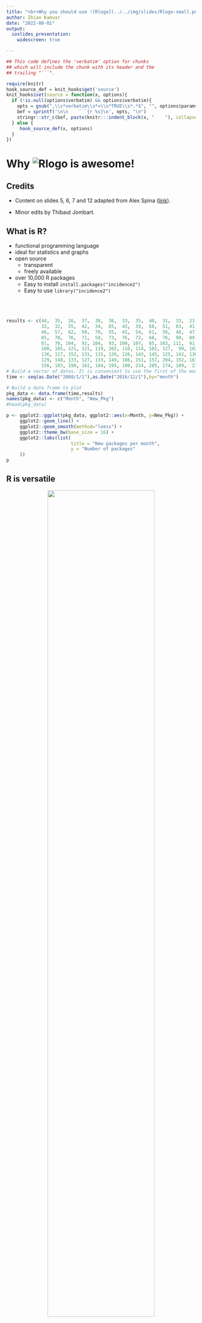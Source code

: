 ```yaml
---
title: "<br>Why you should use ![Rlogo](../../img/slides/Rlogo-small.png)<br><br>"
author: Zhian Kamvar
date: "2022-08-01"
output:
  ioslides_presentation:
    widescreen: true

---
```




```r
## This code defines the 'verbatim' option for chunks
## which will include the chunk with its header and the
## trailing "```".

require(knitr)
hook_source_def = knit_hooks$get('source')
knit_hooks$set(source = function(x, options){
  if (!is.null(options$verbatim) && options$verbatim){
    opts = gsub(",\\s*verbatim\\s*=\\s*TRUE\\s*.*$", "", options$params.src)
    bef = sprintf('\n\n    ```{r %s}\n', opts, "\n")
    stringr::str_c(bef, paste(knitr:::indent_block(x, "    "), collapse = '\n'), "\n    ```\n")
  } else {
     hook_source_def(x, options)
  }
})
```


# Why ![Rlogo](../../img/slides/Rlogo-small.png) is awesome!


## Credits

- Content on slides 5, 6, 7 and 12 adapted from Alex Spina ([link](https://appliedepi.github.io/emory_training/presentation/slides_workflow.html#6)).

- Minor edits by Thibaut Jombart.


## What is R? {.columns-2}

 - functional programming language
 - ideal for statistics and graphs
 - open source
   - transparent
   - freely available
 - over 10,000 R packages
   - Easy to install `install.packages("incidence2")`
   - Easy to use `library("incidence2")`
<br>
<br>
<br>
<br>

```r
results <- c(44,  35,  26,  37,  38,  36,  33,  35,  40,  31,  33,  23,  
             32,  32,  55,  42,  34,  65,  43,  39,  68,  51,  63,  41,
             46,  57,  62,  50,  70,  55,  41,  54,  61,  56,  48,  47,  
             85,  70,  76,  71,  58,  73,  76,  72,  68,  76,  98,  89,  
             81,  70, 104,  92, 104,  93, 109, 107,  85, 103, 111,  91, 
             108, 105, 121, 121, 119, 102, 110, 114, 102, 127,  99, 102, 
             136, 117, 152, 131, 131, 126, 126, 143, 145, 125, 142, 130, 
             129, 148, 133, 127, 133, 149, 186, 151, 157, 204, 152, 163,
             156, 183, 190, 161, 184, 195, 190, 214, 205, 174, 189,  217)
# Build a vector of dates. It is convenient to use the first of the month
time <- seq(as.Date("2008/1/1"),as.Date("2016/12/1"),by="month")

# Build a data frame to plot
pkg_data <- data.frame(time,results)
names(pkg_data) <- c("Month", "New_Pkg")
#head(pkg_data)

p <- ggplot2::ggplot(pkg_data, ggplot2::aes(x=Month, y=New_Pkg)) +
     ggplot2::geom_line() +
     ggplot2::geom_smooth(method="loess") +
     ggplot2::theme_bw(base_size = 16) + 
     ggplot2::labs(list(
                        title = "New packages per month",
                        y = "Number of packages"
     ))
p
```

## R is versatile 

<center>
<img src="../../img/slides/r-food-chain.jpg" width="75%">
</center>


## R has many large and vibrant user communities

<center>
<img src="../../img/slides/r-communities.jpg" width="100%">
</center>

---------------

<center>
<img src="../../img/slides/r-gephi-graph.PNG" width="50%">
</center>
source: https://www.r-bloggers.com/social-network-analysis-using-r-and-gephis/

---------------

<center>
<img src="../../img/slides/accidental-art.jpg" width="75%">
</center>
source: https://accidental-art.tumblr.com/

---------------

<center>
<img src="../../img/slides/heart-mend.jpg" width="50%">
</center>
source: https://twitter.com/ZKamvar/status/800487683923415040

---------------

<center>
<img src="../../img/slides/swiss-map.png" width="70%">
</center>

source: https://timogrossenbacher.ch/2016/12/beautiful-thematic-maps-with-ggplot2-only/

---------------

<center>
<img src="../../img/slides/metacoder-microbiome.png" width="50%">
</center>

source: Foster *et al.* 2017 https://doi.org/10.1371/journal.pcbi.1005404


## R can automate analyses

<center>
<img src="../../img/slides/automation-win.png" width="65%">
<center>
source: http://blog.yhat.com/posts/R-for-excel-users.html

## Interactive analyses and automated reports

<center>
<img src="https://paula-moraga.github.io/img/imagespaula/animation.gif" width="100%">
</center>

source: https://paula-moraga.github.io/software/

# Great! How do I use it?


<!-- 

## What is reproducibility in science?

<center>
<img src="../../img/slides/printing-press.jpg" width="60%">
</center>
<br>

> - ability to reproduce results by a peer
> - requires <font color="#99004d">data</font>, <font color="#99004d">methods</font>, and <font color="#99004d">procedures</font>
> - increasingly, science is supposed to be reproducible






## Why does it not happen, in practice?

  Some opinions on whether reproducibility is needed:
  
> - *Ideally, yes but we don't have time for this.*
> - *If it gets published, yes.*
> - *If it gets published, yes; unless it is in PLoS One...*
> - *No need: I work on my own.*
> - *For others to copy us? You crazy?!*
> - *No way! We rigged the data, the method does not work, and we ran the analyses in Excel.*





## Main obstacles to reproducibility {.columns-2}

<center><img src="../../img/slides/wecandoit.jpg" width="65%"></center>

> - lack of time: ultimately, reproducibility is faster
> - fear of plagiarism: low risks in practice
> - internal work, no need to share: almost never true
<br>
> - one good reason: <font color="#99004d">lack of tools to facilitate reproducibility</font>





## You never work alone

<center>
<img src="../../img/slides/looper.jpg" width="85%">
<br>

Be nice to your future selves!

</center>





## Two aspects of reproducibility using <img src="../../img/slides/Rlogo-small.png" width="50px">


<center>
<img src="../../img/slides/2pills.jpg" width="85%">
</center>

<br>

> - implementing methods as <img src="../../img/slides/Rlogo-small.png" width="30px"> packages
> - making <font color="#99004d">transparent</font> and <font color="#99004d">reproducible</font> analyses





# <img src="../../img/slides/Rlogo.png" width="50px">eproducibility in practice

## Literate programming

<center>
<img src="../../img/slides/knuth.jpg" width="55%">
</center>

> *Let us change our traditional attitude to the construction of programs: instead
of imagining that our main task is to instruct a computer what to do, let us
concentrate rather on <font color="#99004d">explaining to humans what we want
the computer to do</font>.* </center> (Donald E. Knuth, Literate Programming,
1984)




## A data-centred approach to programming

<center>
<img src="../../img/slides/literate-prog.png" width="85%">
</center>




## Literate programming in <img src="../../img/slides/Rlogo.png" width="50px">

Current workflows use the following equation: 

**markdown** (`.md`)   +   <img src="../../img/slides/Rlogo.png" width="40px"> = 
<font color="#99004d"> **Rmarkdown** </font> (`.Rmd`)

<br><br>Example:<br>
`knitr::knit2html("foo.Rmd")`  $\rightarrow$  `foo.html`<br>
`rmarkdown::render("foo.Rmd")`  $\rightarrow$  `foo.pdf`<br>
`rmarkdown::render("foo.Rmd")`  $\rightarrow$  `foo.doc`<br>
`...`





## **Rmarkdown**: <img src="../../img/slides/Rlogo.png" width="50px"> chunks in markdown {.smaller}

```r
a <- rnorm(1000)
hist(a, col = terrain.colors(15), border = "white", main = "Normal distribution")
```

results in:
```r
set.seed(1)
a <- rnorm(1000)
hist(a, col = terrain.colors(15), border = "white", main = "Normal distribution")
```




## Formatting outputs

```r
[some R code here]
```

where `...` are options for processing and formatting, e.g:

- `eval` (`TRUE`/`FALSE`): evaluate code?
- `echo` (`TRUE`/`FALSE`): show code input?
- `results` (`"markup"/"hide"/"asis"`): show/format code output
- `message/warning/error`: show messages, warnings, errors?
- `cache` (`TRUE`/`FALSE`): cache analyses?
<br>

See [http://yihui.name/knitr/options](http://yihui.name/knitr/options) for details on all options.




## One format, several outputs

**`rmarkdown`** can generate different types of documents:

- standardised reports (`html`, `pdf`) 
- journal articles. using the `rticles` package (`.pdf`)
- Tufte handouts (`.pdf`)
- word documents (`.doc`)
- slides for presentations (`html`, `pdf`)
- ...

See: [http://rmarkdown.rstudio.com/gallery.html](http://rmarkdown.rstudio.com/gallery.html).




## **`rmarkdown`**: toy example 1/2 {.smaller}

Let us consider the file \texttt{foo.Rmd}:
<pre><code>
---
title: "A toy example of rmarkdown"
author: "John Snow"
date: "`r Sys.Date()`"
output: html_document
---

This is some nice R code:
</pre></code>

```r
set.seed(1)
x <- rnorm(100)
x[1:6]
hist(x, col = "grey", border = "white")
```




## **`rmarkdown`**: toy example 1/2 {.smaller}

```r
rmarkdown::render("foo.Rmd")
```

<center>
<img src="../../img/slides/rmarkdown-toy.png" width="70%">
</center>






# Good practices

## **`rmarkdown`** is just the beginning {.columns-2}

<center>
<img src="../../img/slides/tablets.png" width="90%">
</center>

<br>

> - alter your original data

> - have a messy project

> - write non-portable code

> - write horrible code

> - lose work permanently




## How to treat your original data

<center>
<img src="../../img/slides/gold.jpg" width="50%">
</center>

> - **do not touch your original data**
> - save it as <font color="#99004d">read-only</font>
> - <font color="#99004d">make copies</font> - you can play with these
> - <font color="#99004d">track the changes</font> made to the original data




## How to avoid messy projects

<center>
<img src="../../img/slides/messy-office.jpg" width="50%">
</center>

> - **1 project = 1 folder**
> - subfolders for: data, analyses, figures, manuscripts, ...
> - document the project using a `README` file
> - use the Rstudio projects (if you use Rstudio)




## How to write portable code?

<center>
<img src="../../img/slides/communication.png" width="50%">
</center>

> - avoid absolute paths e.g.:<br>
`my_file <- "C:\project1\data\data.csv"`<br>
> - use the package <font color="#99004d">`here`</font> for portable paths e.g.:<br>
`my_file <- here("data/data.csv")`
> - avoid special characters and spaces in all names e.g.:<br> `éèçêäÏ*%~!?&`
> - assume case sensitivity: <br>`FooBar` $\neq$ `foobar` $\neq$ `FOOBAR`





## How to write better code?

<center>
<img src="../../img/slides/readable.jpg" width="50%">
</center>

> - name things explicitly
    
> - settle for one <font color="#99004d">naming convention</font>; `snake_case` is currently recommended for <img src="../../img/slides/Rlogo.png" width="40px"> packages
   
> - document your code using <font color="#99004d">comments</font> (`##`)
    
> - write <font color="#99004d">simple code</font>, in short sections
   
> - use current coding standards -- see the <font color="#99004d">`lintr`</font> package





## Example of `lintr`

<center>
<img src="../../img/slides/lintr.png" width="80%"><br>
<small>source: [https://github.com/jimhester/lintr](https://github.com/jimhester/lintr)</small>
</center>




## Do not lose your work!

Because you never know what can happen..

<center>
<img src="../../img/slides/smashing-panda.gif" width="50%">
</center>




## How to avoid losing work?

<center>
<img src="../../img/slides/lost.jpg" width="40%">
</center>

<br>

> - **never rely on a single computer** to store your work
> - <font color="#99004d">backups</font> are good, <font color="#99004d">syncing</font> with a server is better (e.g. Dropbox)
> - use <font color="#99004d">version numbers</font> to track progress
> - use <font color="#99004d">version control systems</font> (e.g. GIT) for serious
    coding projects


## 

<br>

<center>
<img src="../../img/slides/the-end.jpg" width="100%">
</center>

-->
